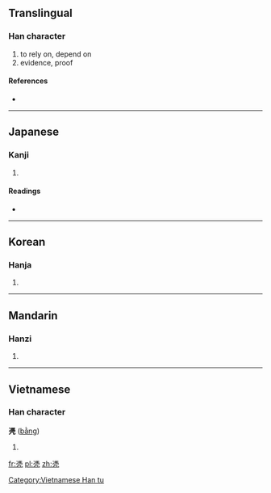 {{also|憑}}
==Translingual==

===Han character===
{{Han char|rn=16|rad=几|as=12|sn=14|four=|canj=戈火竹弓 (IFHN)}}

# to rely on, depend on
# evidence, proof

====References====
* {{Han ref|kx=0134.370|dkj=01798|dj=0300.220|hdz=10278.190|uh=51F4|ud=20980}}

----

==Japanese==

===Kanji===
{{ja-kanji|grade=|rs=几12}}

# {{defn|lang=ja|sort=几12}}

====Readings====
* {{ja-readings|on=[[ひょう]] (hyō)|kun=}}

----

==Korean==

===Hanja===
{{ko-hanja|hangeul=빙|rv=bing|mr=ping}}

# {{defn|lang=ko|sort=几12}}

----

==Mandarin==

===Hanzi===
{{cmn-hanzi|pin=[[píng]] ([[ping2]])|wg=p'ing<sup>2</sup>}}

# {{defn|lang=cmn|sort=几12}}

----

==Vietnamese==

===Han character===
'''凴''' ([[bằng]])

# {{defn|lang=vi}}

[[Category:Vietnamese Han tu]]

[[fr:凴]]
[[pl:凴]]
[[zh:凴]]